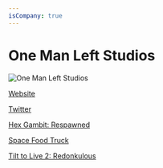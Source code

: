 ```yaml
---
isCompany: true
---
```


# One Man Left Studios

![One Man Left Studios](http://onemanleft.com/wp-content/uploads/gamelist_HexGambit4-2.jpg)

<Website>

[Website](http://onemanleft.com)

[Twitter](https://twitter.com/OneManLeft)

</Website>

<Games>

[Hex Gambit: Respawned](https://store.steampowered.com/app/1297680/Hex_Gambit_Respawned/)

[Space Food Truck](http://spacefoodtruck.com/)

[Tilt to Live 2: Redonkulous](http://onemanleft.com/games/tilttolive2/)

</Games>
